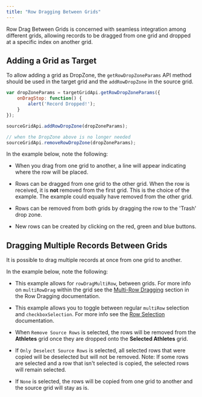 ```yaml
---
title: "Row Dragging Between Grids"
---
```


Row Drag Between Grids is concerned with seamless integration among different grids, allowing records to be dragged from one grid and dropped at a specific index on another grid.

<api-documentation source='grid-api/api.json' section='rowDrag' names='["addRowDropZone", "removeRowDropZone", "getRowDropZoneParams"]'></api-documentation>

## Adding a Grid as Target

To allow adding a grid as DropZone, the `getRowDropZoneParams` API method should be used in the target grid and the `addRowDropZone` in the source grid.


```js
var dropZoneParams = targetGridApi.getRowDropZoneParams({
    onDragStop: function() {
        alert('Record Dropped!');
    }
});

sourceGridApi.addRowDropZone(dropZoneParams);

// when the DropZone above is no longer needed
sourceGridApi.removeRowDropZone(dropZoneParams);
```

In the example below, note the following:

- When you drag from one grid to another, a line will appear indicating where the row will be placed.

- Rows can be dragged from one grid to the other grid. When the row is received, it is **not** removed from the first grid. This is the choice of the example. The example could equally have removed from the other grid.

- Rows can be removed from both grids by dragging the row to the 'Trash' drop zone.

- New rows can be created by clicking on the red, green and blue buttons.

<GridExampleRunner title='Two Grids with Drop Position' name='two-grids-with-drop-position' type='mixed' options='{ "extras": ["fontawesome"] }'></GridExampleRunner>

## Dragging Multiple Records Between Grids

It is possible to drag multiple records at once from one grid to another.

In the example below, note the following:

- This example allows for `rowDragMultiRow`, between grids. For more info on `multiRowDrag` within the grid see the [Multi-Row Dragging](/row-dragging/#multi-row-dragging) section in the Row Dragging documentation.

- This example allows you to toggle between regular `multiRow` selection and `checkboxSelection`. For more info see the [Row Selection](/row-selection/) documentation.

- When `Remove Source Rows` is selected, the rows will be removed from the **Athletes** grid once they are dropped onto the **Selected Athletes** grid.

- If `Only Deselect Source Rows` is selected, all selected rows that were copied will be deselected but will not be removed. Note: If some rows are selected and a row that isn't selected is copied, the selected rows will remain selected.

- If `None` is selected, the rows will be copied from one grid to another and the source grid will stay as is.

<GridExampleRunner title='Multiple Records with Drop Position' name='two-grids-with-multiple-records' type='mixed' options='{ "extras": ["fontawesome", "bootstrap"] }'></GridExampleRunner>

